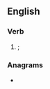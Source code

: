 ==English==

===Verb===
{{head|en|verb form}}

# {{obsolete spelling of|used|nodot=1|lang=en}}; {{en-past of|vse|nocap=1}}

===Anagrams===
* {{anagrams|en|a=desv|devs}}